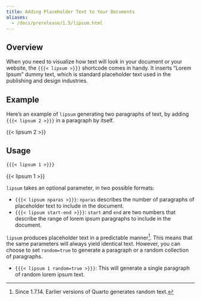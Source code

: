 ```yaml
---
title: Adding Placeholder Text to Your Documents
aliases:
  - /docs/prerelease/1.5/lipsum.html
---
```


## Overview

When you need to visualize how text will look in your document or your website, the `{{{< lipsum >}}}` shortcode comes in handy.
It inserts "Lorem Ipsum" dummy text, which is standard placeholder text used in the publishing and design industries.

## Example

Here's an example of `lipsum` generating two paragraphs of text, by adding `{{{< lipsum 2 >}}}` in a paragraph by itself.

{{< lipsum 2 >}}

## Usage

::: {layout-ncol=1}
```markdown
{{{< lipsum 1 >}}}
```
:::: {.border}
{{< lipsum 1 >}}
::::
:::

`lipsum` takes an optional parameter, in two possible formats:

- `{{{< lipsum nparas >}}}`: `nparas` describes the number of paragraphs of placeholder text to include in the document. 
- `{{{< lipsum start-end >}}}`: `start` and `end` are two numbers that describe the range of lorem ipsum paragraphs to include in the document.

`lipsum` produces placeholder text in a predictable manner[^1]. This means that the same parameters will always yield identical text.
However, you can choose to set `random=true` to generate a paragraph or a random collection of paragraphs.


- `{{{< lipsum 1 random=true >}}}`: This will generate a single paragraph of random lorem ipsum text.

[^1]: Since 1.7.14. Earlier versions of Quarto generates random text.
